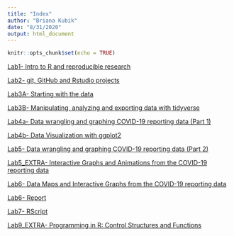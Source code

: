 ```yaml
---
title: "Index"
author: "Briana Kubik"
date: "8/31/2020"
output: html_document
---
```


```r
knitr::opts_chunk$set(echo = TRUE)
```


[Lab1- Intro to R and reproducible research](Lab1_BrianaKubik.html)

[Lab2- git, GitHub and Rstudio projects](Lab2_BrianaKubik.html)

[Lab3A- Starting with the data](Lab3A_BrianaKubik.html)

[Lab3B- Manipulating, analyzing and exporting data with tidyverse](Lab3B_BrianaKubik.html)

[Lab4a- Data wrangling and graphing COVID-19 reporting data (Part 1)](Lab4a_BrianaKubik.html)

[Lab4b- Data Visualization with ggplot2](Lab4b_BrianaKubik.html)

[Lab5- Data wrangling and graphing COVID-19 reporting data (Part 2)](Lab5_BrianaKubik.html)

[Lab5_EXTRA- Interactive Graphs and Animations from the COVID-19 reporting data](Lab5_EXTRA_BrianaKubik.html)

[Lab6- Data Maps and Interactive Graphs from the COVID-19 reporting data](Lab6_BrianaKubik.html)

[Lab6- Report](Lab6_Report_BrianaKubik.html)

[Lab7- RScript](Lab7_RScript_BrianaKubik.html)

[Lab9_EXTRA- Programming in R: Control Structures and Functions](Lab9_EXTRA_BrianaKubik.html)